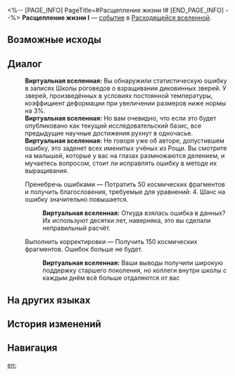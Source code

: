 <%-- [PAGE_INFO]
PageTitle=#Расщепление жизни I#
[END_PAGE_INFO] --%>
{{Дополнить}}
{{ВВ Событие Инфобокс
|id                 = 26001
|Название           = 
|Изображение        = Событие ВВ Долос.png
|Испытание_в_вв     = 
|Испытание_в_рое    = 
|Испытание_в_зиш    = 
|Испытание_в_рв     = Неизвестно
|Испытание_в_облнеп = 
|Требования         = 
|Пред               = 
|След               = 
|Упоминания         = 
|Порядок            = 
|Порядок_рв         = 145
}}
'''Расщепление жизни I''' — [[Расходящаяся вселенная/События|событие]] в [[Расходящаяся вселенная|Расходящейся вселенной]].

==Возможные исходы==
{{Возможные исходы
|Выбор_1 = Пренебречь ошибками
|Результат_1 = Потратить 50 космических фрагментов и получить благословения, требуемые для уравнений: 4. Шанс на ошибку значительно повышается.

|Выбор_2 = Выполнить корректировки
|Результат_2 = Получить 150 космических фрагментов. Ошибок больше не будет.
}}

==Диалог==
{{Диалог Начало}}
:'''Виртуальная вселенная:''' Вы обнаружили статистическую ошибку в записях Школы роговедов о взращивании диковинных зверей. У зверей, произведённых в условиях постоянной температуры, коэффициент деформации при увеличении размеров ниже нормы на 3%.
:'''Виртуальная вселенная:''' Но вам очевидно, что если это будет опубликовано как текущий исследовательский базис, все предыдущие научные достижения рухнут в одночасье.
:'''Виртуальная вселенная:''' Не говоря уже об авторе, допустившем ошибку, это заденет всех именитых учёных из Рощи. Вы смотрите на малышей, которые у вас на глазах размножаются делением, и мучаетесь вопросом, стоит ли исправлять ошибку в методе их выращивания.
:{{Диалог|Звезда}} Пренебречь ошибками &mdash; Потратить 50 космических фрагментов и получить благословения, требуемые для уравнений: 4. Шанс на ошибку значительно повышается.
::'''Виртуальная вселенная:''' Откуда взялась ошибка в данных? Их используют десятки лет, наверняка, это вы сделали неправильный расчёт.
:{{Диалог|Звезда}} Выполнить корректировки &mdash; Получить 150 космических фрагментов. Ошибок больше не будет.
::'''Виртуальная вселенная:''' Ваши выводы получили широкую поддержку старшего поколения, но коллеги внутри школы с каждым днём всё больше отдаляются от вас
{{Диалог Конец}}

==На других языках==
{{На других языках
|en   = Life Divergence (I)
|zhs  = 生命分岔（其一）
|zht  = 生命分岔（其一）
|ja   = {{Rubi|人生|じんせい}}の{{Rubi|分|わ}}かれ{{Rubi|道|みち}}（その1）
|ko   = 생명의 갈림길 (1)
|es   = Divergencia vital I
|fr   = Bifurcation de la vie (I)
|ru   = Расщепление жизни I
|th   = แบ่งแยกชีวิต (I)
|vi   = Ngã Rẽ Cuộc Đời (I)
|de   = Gabelung des Lebens (I)
|id   = Cabang Kehidupan 1
|pt   = Divergência da Vida (I)
}}

==История изменений==
{{История изменений|3.5}}

==Навигация==
{{События ВВ Навбокс}}

[[en:]]